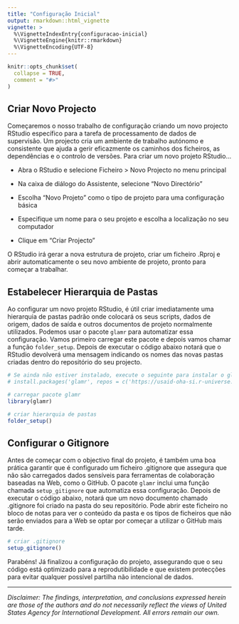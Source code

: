 ```yaml
---
title: "Configuração Inicial"
output: rmarkdown::html_vignette
vignette: >
  %\VignetteIndexEntry{configuracao-inicial}
  %\VignetteEngine{knitr::rmarkdown}
  %\VignetteEncoding{UTF-8}
---
```


```r
knitr::opts_chunk$set(
  collapse = TRUE,
  comment = "#>"
)
```

## Criar Novo Projecto

Começaremos o nosso trabalho de configuração criando um novo projecto RStudio específico para a tarefa de processamento de dados de supervisão. Um projecto cria um ambiente de trabalho autónomo e consistente que ajuda a gerir eficazmente os caminhos dos ficheiros, as dependências e o controlo de versões. Para criar um novo projeto RStudio...

-   Abra o RStudio e selecione Ficheiro \> Novo Projecto no menu principal

-   Na caixa de diálogo do Assistente, selecione "Novo Directório"

-   Escolha "Novo Projeto" como o tipo de projeto para uma configuração básica

-   Especifique um nome para o seu projeto e escolha a localização no seu computador

-   Clique em "Criar Projecto"

O RStudio irá gerar a nova estrutura de projeto, criar um ficheiro .Rproj e abrir automaticamente o seu novo ambiente de projeto, pronto para começar a trabalhar.

## Estabelecer Hierarquia de Pastas

Ao configurar um novo projeto RStudio, é útil criar imediatamente uma hierarquia de pastas padrão onde colocará os seus scripts, dados de origem, dados de saída e outros documentos de projeto normalmente utilizados. Podemos usar o pacote `glamr` para automatizar essa configuração. Vamos primeiro carregar este pacote e depois vamos chamar a função `folder_setup`. Depois de executar o código abaixo notará que o RStudio devolverá uma mensagem indicando os nomes das novas pastas criadas dentro do repositório do seu projecto.

```r
# Se ainda não estiver instalado, execute o seguinte para instalar o glamr
# install.packages('glamr', repos = c('https://usaid-oha-si.r-universe.dev', 'https://cloud.r-project.org'))

# carregar pacote glamr
library(glamr)

# criar hierarquia de pastas 
folder_setup()
```

## Configurar o Gitignore

Antes de começar com o objectivo final do projeto, é também uma boa prática garantir que é configurado um ficheiro .gitignore que assegura que não são carregados dados sensíveis para ferramentas de colaboração baseadas na Web, como o GitHub. O pacote `glamr` inclui uma função chamada `setup_gitignore` que automatiza essa configuração. Depois de executar o código abaixo, notará que um novo documento chamado .gitignore foi criado na pasta do seu repositório. Pode abrir este ficheiro no bloco de notas para ver o conteúdo da pasta e os tipos de ficheiros que não serão enviados para a Web se optar por começar a utilizar o GitHub mais tarde.

```r
# criar .gitignore
setup_gitignore()
```

Parabéns! Já finalizou a configuração do projeto, assegurando que o seu código está optimizado para a reprodutibilidade e que existem protecções para evitar qualquer possível partilha não intencional de dados.

------------------------------------------------------------------------

*Disclaimer: The findings, interpretation, and conclusions expressed herein are those of the authors and do not necessarily reflect the views of United States Agency for International Development. All errors remain our own.*
